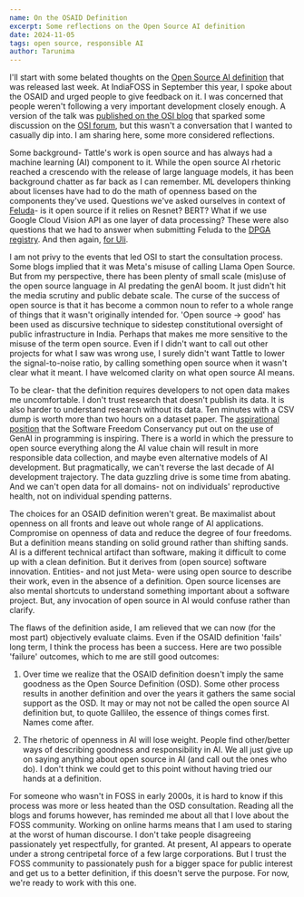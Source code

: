 ```yaml
---
name: On the OSAID Definition
excerpt: Some reflections on the Open Source AI definition
date: 2024-11-05
tags: open source, responsible AI
author: Tarunima
---
```


I'll start with some belated thoughts on the [Open Source AI definition](https://opensource.org/ai/open-source-ai-definition) that was released last week. At IndiaFOSS in September this year, I spoke about the OSAID and urged people to give feedback on it. I was concerned that people weren't following a very important development closely enough. A version of the talk was [published on the OSI blog](https://opensource.org/blog/data-transparency-in-open-source-ai-protecting-sensitive-datasets) that sparked some discussion on the [OSI forum](https://discuss.opensource.org/t/data-transparency-in-open-source-ai-protecting-sensitive-datasets/588 "Data Transparency in Open Source AI: Protecting Sensitive Datasets"), but this wasn't a conversation that I wanted to casually dip into. I am sharing here, some more considered reflections.

Some background- Tattle's work is open source and has always had a machine learning (AI) component to it. While the open source AI rhetoric reached a crescendo with the release of large language models, it has been background chatter as far back as I can remember. ML developers thinking about licenses have had to do the math of openness based on the components they've used. Questions we've asked ourselves in context of [Feluda](https://github.com/tattle-made/feluda)- is it open source if it relies on Resnet? BERT? What if we use Google Cloud Vision API as one layer of data processing?  These were also questions that we had to answer when submitting Feluda to the [DPGA registry](https://www.digitalpublicgoods.net/submission-guide "Submission Guide » Digital Public Goods Alliance"). And then again, [for Uli](https://github.com/tattle-made/Uli "GitHub - tattle-made/Uli: Software and Resources for Mitigating Online Gender Based Violence in India"). 

I am not privy to the events that led OSI to start the consultation process. Some blogs implied that it was Meta's misuse of calling Llama Open Source. But from my perspective, there has been plenty of small scale (mis)use  of the open source language in AI predating the genAI boom. It just didn't hit the media scrutiny and public debate scale. The curse of the success of open source is that it has become a common noun to refer to a whole range of things that it wasn't originally intended for. 'Open source  → good' has been used as discursive technique to sidestep constitutional oversight of public infrastructure in India. Perhaps that makes me more sensitive to the misuse of the term open source. Even if I didn't want to call out other projects for what I saw was wrong use, I surely didn't want Tattle to lower the signal-to-noise ratio, by calling something open source when it wasn't clear what it meant. I have welcomed clarity on what open source AI means.

To be clear- that the definition requires developers to not open data makes me uncomfortable. I don't trust research that doesn't publish its data. It is also harder to understand research without its data. Ten minutes with a CSV dump is worth more than two hours on a dataset paper. The [aspirational position](https://sfconservancy.org/news/2024/oct/25/aspirational-on-llm-generative-ai-programming/ "SFC Announces Aspirational Statement on LLM-backed generative AI for Programming") that the Software Freedom Conservancy put out on the use of GenAI in programming is inspiring. There is a world in which the pressure to open source everything along the AI value chain will result in more responsible data collection, and maybe even alternative models of AI development. But pragmatically, we can't reverse the last decade of AI development trajectory. The data guzzling drive is some time from abating. And we can't open data for all domains- not on individuals' reproductive health, not on individual spending patterns.

The choices for an OSAID definition weren't great. Be maximalist about openness on all fronts and leave out whole range of AI applications. Compromise on openness of data and reduce the degree of four freedoms. But a definition means standing on solid ground rather than shifting sands. AI is a different technical artifact than software, making it difficult to come up with a clean definition. But it derives from (open source) software innovation. Entities- and not just Meta- were using open source to describe their work, even in the absence of a definition. Open source licenses are also mental shortcuts to understand something important about a software project. But, any invocation of open source in AI would confuse rather than clarify.

The flaws of the definition aside, I am relieved that we can now (for the most part) objectively evaluate claims. Even if the OSAID definition 'fails' long term, I think the process has been a success. Here are two possible 'failure' outcomes, which to me are still good outcomes:

1. Over time we realize that the OSAID definition doesn't imply the same goodness as the Open Source Definition (OSD). Some other process results in another definition and over the years it gathers the same social support as the OSD. It may or may not not be called the open source AI definition but, to quote Gallileo, the essence of things comes first. Names come after. 

2. The rhetoric of openness in AI will lose weight. People find other/better ways of describing goodness and responsibility in AI. We all just give up on saying anything about open source in AI (and call out the ones who do). I don't think we could get to this point without having tried our hands at a definition.

For someone who wasn't in FOSS in early 2000s, it is hard to know if this process was more or less heated than the OSD consultation. Reading all the blogs and forums however, has reminded me about all that I love about the FOSS community. Working on online harms means that I am used to staring at the worst of human discourse. I don't take people disagreeing passionately yet respectfully, for granted. At present, AI appears to operate under a strong centripetal force of a few large corporations. But I trust the FOSS community to passionately push for a bigger space for public interest and get us to a better definition, if this doesn't serve the purpose. For now, we're ready to work with this one.  
